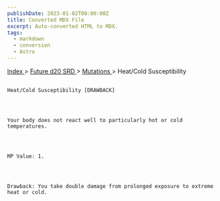 ```yaml
---
publishDate: 2023-01-02T00:00:00Z
title: Converted MDX File
excerpt: Auto-converted HTML to MDX.
tags:
  - markdown
  - conversion
  - Astro
---
```







[
      Index
     ](-index)
     >
     [
      Future d20 SRD
     ](future-d20-srd-index)
     >
     [
      Mutations
     ](future-d20-srd-mutations-index)
     > Heat/Cold Susceptibility
    




## 
    Heat/Cold Susceptibility [DRAWBACK]
   



    Your body does not react well to particularly hot or cold temperatures.
   



    MP Value: 1.
   



    Drawback: You take double damage from prolonged exposure to extreme heat or cold.
   





